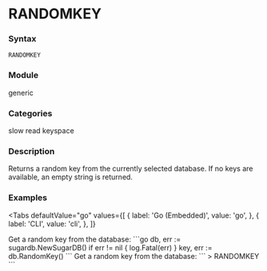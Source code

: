 
# RANDOMKEY

### Syntax
```
RANDOMKEY
```

### Module
<span className="acl-category">generic</span>

### Categories 
<span className="acl-category">slow</span>
<span className="acl-category">read</span>
<span className="acl-category">keyspace</span>

### Description
Returns a random key from the currently selected database. If no keys are available, an empty string is returned.

### Examples

<Tabs
  defaultValue="go"
  values={[
    { label: 'Go (Embedded)', value: 'go', },
    { label: 'CLI', value: 'cli', },
  ]}
>
  <TabItem value="go">
  Get a random key from the database:
  ```go
  db, err := sugardb.NewSugarDB()
  if err != nil {
    log.Fatal(err)
  }
  key, err := db.RandomKey()
  ```
  </TabItem>
  <TabItem value="cli">
  Get a random key from the database:
  ```
  > RANDOMKEY
  ```
  </TabItem>
</Tabs> 